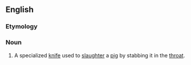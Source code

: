{{also|pigsticker}}
==English==

===Etymology===
{{rfe|lang=en}}

===Noun===
{{head|en|noun|head=[[pig]] [[sticker]]}}

# A specialized [[knife]] used to [[slaughter]] a [[pig]] by stabbing it in the [[throat]].